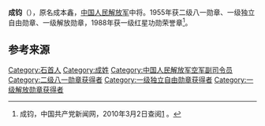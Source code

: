 {{noteTA
|1=zh:蒋介石;zh-hans:蒋介石;zh-hk:蒋介石;zh-tw:蒋中正;
|2=zh:斯大林;zh-hans:斯大林;zh-hk:史太林;zh-tw:史達林;
|3=zh-cn:朝鲜战争; zh-sg:韩战; zh-tw:韓戰; zh-hk:韓戰;
}}
{{Infobox_officeholder
| name = 成钧
| image name = Chengjun.jpg
| width = 200
| now = 
| period = 
| Sex =
| different name = 成本兴
| party = {{中国共产党}}
| nationality = {{PRC}}
| Native place =
| date of birth = {{birth date|1911|6|19}}
| place of birth = {{QIN}}[[湖北省|湖北省]][[石首市|石首县]]成家咀
| date of death = {{death date and age|1988|8|6|1911|6|19}}
| place of death = {{PRC}}[[北京|北京]]
| religion = [[共产主义|共产主义]]
| spouse = 
| relatives = 
| educate = 
* 1937年，中国人民抗日军事政治大学
| past =
* 红3军第7师排长、连长
* 黔东独立师第1团副团长，红2军团营长
* 红2军团第6师第18团团长
* 新四军第4支队第8团营长、第5支队挺进团团长
* 新四军第2师第5旅旅长，淮南军区路东、路西军分区司令员
* 新四军第7师师长、华东野战军第7纵队司令员、第三野战军第25军军长
* 福建军区第一副司令员兼第10兵团副司令员、华东军区防空部队司令员兼政治委员、人民解放军防空部队副司令员兼华北军区及首都防空部队司令员
* 中国人民志愿军空军副司令员，兼任安东防空区司令员
* 1957年，人民解放军空军副司令员
| work =
}}
'''成钧'''（{{bd|1911年|6月19日|1988年|8月6日|catIdx=C成}}），原名成本鑫，[[中国人民解放军|中国人民解放军]]中将。1955年获二级八一勋章、一级独立自由勋章、一级解放勋章，1988年获一级红星功勋荣誉章<ref name="官方">成钧，中国共产党新闻网，2010年3月2日查阅[http://dangshi.people.com.cn/GB/165617/165618/166491/167908/9975129.html] {{Wayback|url=http://dangshi.people.com.cn/GB/165617/165618/166491/167908/9975129.html |date=20190519221602 }}。</ref>。

== 参考来源 ==
{{reflist}}

{{中国军事人物小作品}}
{{中國人民解放軍開國中將}}

[[Category:石首人|Category:石首人]]
[[Category:成姓|Category:成姓]]
[[Category:中国人民解放军空军副司令员|Category:中国人民解放军空军副司令员]]
[[Category:二级八一勋章获得者|Category:二级八一勋章获得者]]
[[Category:一级独立自由勋章获得者|Category:一级独立自由勋章获得者]]
[[Category:一级解放勋章获得者|Category:一级解放勋章获得者]]